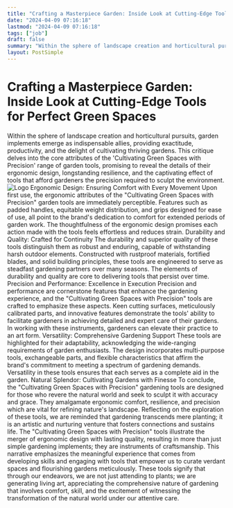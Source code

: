 ```yaml
---
title: "Crafting a Masterpiece Garden: Inside Look at Cutting-Edge Tools for Perfect Green Spaces"
date: "2024-04-09 07:16:18"
lastmod: "2024-04-09 07:16:18"
tags: ["job"]
draft: false
summary: "Within the sphere of landscape creation and horticultural pursuits, garden implements emerge as indispensable allies, providing exactitude, productivity, and the delight of cultivating thriving gardens. This critique delves into the core attributes of the 'Cultivating Green Spaces with Precision' range of garden tools, promising to reveal the details of their ergonomic design, longstanding resilience, and the captivating effect of tools that afford gardeners the precision required to sculpt the environment."
layout: PostSimple
---
```

# Crafting a Masterpiece Garden: Inside Look at Cutting-Edge Tools for Perfect Green Spaces
Within the sphere of landscape creation and horticultural pursuits, garden implements emerge as indispensable allies, providing exactitude, productivity, and the delight of cultivating thriving gardens. This critique delves into the core attributes of the 'Cultivating Green Spaces with Precision' range of garden tools, promising to reveal the details of their ergonomic design, longstanding resilience, and the captivating effect of tools that afford gardeners the precision required to sculpt the environment.
<img alt="Logo" class="lazyImg" data-src="https://cdn.seniorsselection.com/src_image/50850baab4048edb1cb38a5602371588.webp" src="/statics/image/loading.webp"/>
Ergonomic Design: Ensuring Comfort with Every Movement
Upon first use, the ergonomic attributes of the "Cultivating Green Spaces with Precision" garden tools are immediately perceptible. Features such as padded handles, equitable weight distribution, and grips designed for ease of use, all point to the brand's dedication to comfort for extended periods of garden work. The thoughtfulness of the ergonomic design promises each action made with the tools feels effortless and reduces strain.
Durability and Quality: Crafted for Continuity
The durability and superior quality of these tools distinguish them as robust and enduring, capable of withstanding harsh outdoor elements. Constructed with rustproof materials, fortified blades, and solid building principles, these tools are engineered to serve as steadfast gardening partners over many seasons. The elements of durability and quality are core to delivering tools that persist over time.
Precision and Performance: Excellence in Execution
Precision and performance are cornerstone features that enhance the gardening experience, and the "Cultivating Green Spaces with Precision" tools are crafted to emphasize these aspects. Keen cutting surfaces, meticulously calibrated parts, and innovative features demonstrate the tools' ability to facilitate gardeners in achieving detailed and expert care of their gardens. In working with these instruments, gardeners can elevate their practice to an art form.
Versatility: Comprehensive Gardening Support
These tools are highlighted for their adaptability, acknowledging the wide-ranging requirements of garden enthusiasts. The design incorporates multi-purpose tools, exchangeable parts, and flexible characteristics that affirm the brand's commitment to meeting a spectrum of gardening demands. Versatility in these tools ensures that each serves as a complete aid in the garden.
Natural Splendor: Cultivating Gardens with Finesse
To conclude, the "Cultivating Green Spaces with Precision" gardening tools are designed for those who revere the natural world and seek to sculpt it with accuracy and grace. They amalgamate ergonomic comfort, resilience, and precision which are vital for refining nature's landscape.
Reflecting on the exploration of these tools, we are reminded that gardening transcends mere planting; it is an artistic and nurturing venture that fosters connections and sustains life. The "Cultivating Green Spaces with Precision" tools illustrate the merger of ergonomic design with lasting quality, resulting in more than just simple gardening implements; they are instruments of craftsmanship. This narrative emphasizes the meaningful experience that comes from developing skills and engaging with tools that empower us to curate verdant spaces and flourishing gardens meticulously. These tools signify that through our endeavors, we are not just attending to plants; we are generating living art, appreciating the comprehensive nature of gardening that involves comfort, skill, and the excitement of witnessing the transformation of the natural world under our attentive care.
        